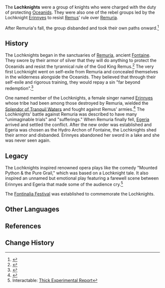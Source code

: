 {{Faction Infobox
|image         = Lochknight Symbol.png
|leader        =
|founder       = 
|affiliation   = [[Remuria]]
|region        = Fontaine
}}

The '''Lochknights''' were a group of knights who were charged with the duty of protecting [[Lochfolk|Oceanids]]. They were also one of the rebel groups led by the Lochknight [[Erinnyes (NPC)|Erinnyes]] to resist [[Remus]]' rule over [[Remuria]].

After Remuria's fall, the group disbanded and took their own paths onward.<ref>{{Ref/Arti|Golden Night's Bustle}}</ref>

==History==
The Lochknights began in the sanctuaries of [[Remuria]], ancient [[Fontaine]]. They swore by their armor of silver that they will do anything to protect the Oceanids and resist the tyrannical rule of the God King Remus.<ref>{{Ref/Item|Silver Goblet of the Pristine Sea}}</ref> The very first Lochknight went on self-exile from Remuria and concealed themselves in the wilderness alongside the Oceanids. They believed that through their self-exile and rigorous training, they would repay a sin "far beyond redemption".<ref>{{Ref/Domain|Denouement of Sin}}</ref>

One named member of the Lochknights, a female singer named [[Erinnyes (NPC)|Erinnyes]] whose tribe had been among those destroyed by Remuria, wielded the [[Splendor of Tranquil Waters]] and fought against Remus' armies.<ref>{{Ref/Weapon|Splendor of Tranquil Waters}}</ref> The Lochknights' battle against Remuria was described to have many "unimaginable trials" and "sufferings." When Remuria finally fell, [[Egeria]] arrived and settled the conflict. After the new order was established and Egeria was chosen as the Hydro Archon of Fontaine, the Lochknights shed their armor and disbanded. Erinnyes abandoned her sword in a lake and she was never seen again. 

==Legacy==
The Lochknights inspired renowned opera plays like the comedy "Mounted Python & the Pure Grail," which was based on a Lochknight tale. It also inspired an unnamed but emotional play featuring a farewell scene between Erinnyes and Egeria that made some of the audience cry.<ref>Interactable: [[Fontaine Research Institute of Kinetic Energy Engineering Region#Thick Experimental Report|Thick Experimental Report]]</ref>

The [[Fontinalia Festival]] was established to commemorate the Lochknights.

==Other Languages==
{{Other Languages
|en      = Lochknight
|zhs     = 纯水骑士
|zhs_rm  = Chún shuǐ qíshì
|zht     = 純水騎士
|zht_rm  = Chún shuǐ qíshì
|zh_tl   = 
|ja      = 純水騎士
|ja_rm   = Junsui kishi
|ja_tl   = 
|ko      = 물의 기사
|ko_tl   = 
|es      = {{MC|Cabellero|Caballera|nomc=1}} Aguapura
|es_tl   = Purewater {{MC|Knight|mf=1}}
|fr      = Chevalier de source
|fr_tl   = Knight of Spring
|ru      = Рыцарь чистых родников
|ru_tl   = 
|th      = อัศวินแห่งน้ำบริสุทธิ์
|th_rm   = 
|th_tl   = 
|vi      = Kỵ Sĩ Nước Trong
|vi_tl   = 
|de      = {{MC|Okeanidenritter|Okeanidenritterin|nomc=1}}
|de_tl   = Oceanid Knight
|id      = Lochknight
|pt      = Cavaleiro da Água Pura
|pt_tl   = 
|tr      = Göl Şövalyesi<!--case is correct?-->
|tr_tl   = 
|it      = Cavaliere di Loch<!--Cavaliere delle Loch ; Cavaliere delle Lochfolk-->
|it_tl   = 
}}

==References==
{{Reflist}}

==Change History==
{{Change History|introduced=4.0}}